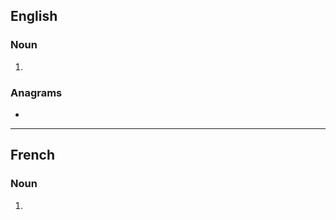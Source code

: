 ==English==

===Noun===
{{head|en|noun plural form}}

# {{plural of|minaret|lang=en}}

===Anagrams===
* {{anagrams|en|a=aeimnrst|Tremains|antmires|artemins|instream|raiments|semirant|trimeans}}

----

==French==

===Noun===
{{head|fr|noun plural form|g=m}}

# {{plural of|minaret|lang=fr}}